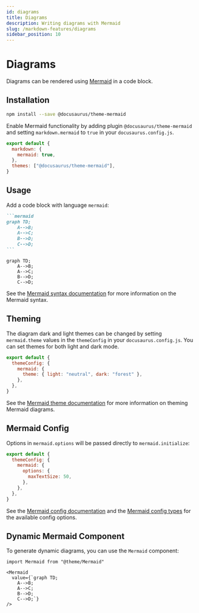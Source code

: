 ```yaml
---
id: diagrams
title: Diagrams
description: Writing diagrams with Mermaid
slug: /markdown-features/diagrams
sidebar_position: 10
---
```


# Diagrams

Diagrams can be rendered using [Mermaid](https://mermaid-js.github.io/mermaid/) in a code block.

## Installation

```bash npm2yarn
npm install --save @docusaurus/theme-mermaid
```

Enable Mermaid functionality by adding plugin `@docusaurus/theme-mermaid` and setting `markdown.mermaid` to `true` in your `docusaurus.config.js`.

```js title="docusaurus.config.js"
export default {
  markdown: {
    mermaid: true,
  },
  themes: ["@docusaurus/theme-mermaid"],
}
```

## Usage

Add a code block with language `mermaid`:

````md title="Example Mermaid diagram"
```mermaid
graph TD;
    A-->B;
    A-->C;
    B-->D;
    C-->D;
```
````

```mermaid
graph TD;
    A-->B;
    A-->C;
    B-->D;
    C-->D;
```

See the [Mermaid syntax documentation](https://mermaid-js.github.io/mermaid/#/./n00b-syntaxReference) for more information on the Mermaid syntax.

## Theming

The diagram dark and light themes can be changed by setting `mermaid.theme` values in the `themeConfig` in your `docusaurus.config.js`. You can set themes for both light and dark mode.

```js title="docusaurus.config.js"
export default {
  themeConfig: {
    mermaid: {
      theme: { light: "neutral", dark: "forest" },
    },
  },
}
```

See the [Mermaid theme documentation](https://mermaid-js.github.io/mermaid/#/theming) for more information on theming Mermaid diagrams.

## Mermaid Config

Options in `mermaid.options` will be passed directly to `mermaid.initialize`:

```js title="docusaurus.config.js"
export default {
  themeConfig: {
    mermaid: {
      options: {
        maxTextSize: 50,
      },
    },
  },
}
```

See the [Mermaid config documentation](https://mermaid-js.github.io/mermaid/#/./Setup?id=configuration) and the [Mermaid config types](https://github.com/mermaid-js/mermaid/blob/master/packages/mermaid/src/config.type.ts) for the available config options.

## Dynamic Mermaid Component

To generate dynamic diagrams, you can use the `Mermaid` component:

```mdx title="Example of dynamic Mermaid component"
import Mermaid from "@theme/Mermaid"

<Mermaid
  value={`graph TD;
    A-->B;
    A-->C;
    B-->D;
    C-->D;`}
/>
```
